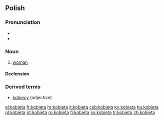 ==Polish==

===Pronunciation===
* {{IPA|[kɔˈbʲɛta]}}
* {{audio|pl-kobieta.ogg|audio}}

===Noun===
{{infl|pl|noun|g=f}}

# [[woman]]

====Declension====
{{pl-decl-noun
|kobieta|kobiety
|kobiety|kobiet
|kobiecie|kobietom
|kobietę|kobiety
|kobietą|kobietami
|kobiecie|kobietach
|kobieto|kobiety
}}

===Derived terms===
* [[kobiecy]] (adjective)

[[el:kobieta]]
[[fr:kobieta]]
[[hr:kobieta]]
[[it:kobieta]]
[[csb:kobieta]]
[[ky:kobieta]]
[[hu:kobieta]]
[[pl:kobieta]]
[[pt:kobieta]]
[[ro:kobieta]]
[[fi:kobieta]]
[[sv:kobieta]]
[[tr:kobieta]]
[[zh:kobieta]]